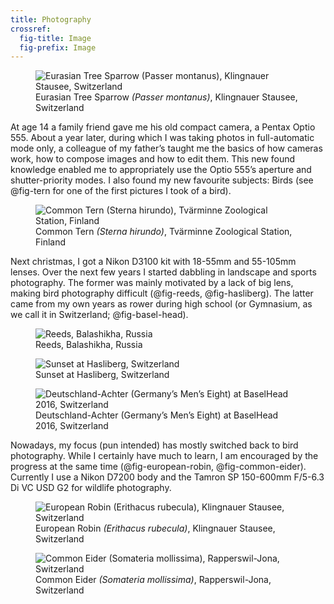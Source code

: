 ```yaml
---
title: Photography
crossref: 
  fig-title: Image
  fig-prefix: Image
---
```


![Eurasian Tree Sparrow *(Passer montanus)*, Klingnauer Stausee, Switzerland](
/photography/images/eurasian_tree_sparrow.jpg){
fig-alt="An Eurasian Tree Sparrow sitting on a branch facing to the right and
slightly away from the photographer.
It's head is turned so that its right eye is facing the camera directly.
The background of the photo is a blurr of green and brown, suggesting shrubs."
#fig-sparrow}

At age 14 a family friend gave me his old compact camera, a Pentax Optio 555.
About a year later, during which I was taking photos in full-automatic mode
only, a colleague of my father's taught me the basics of how cameras work, how
to compose images and how to edit them.
This new found knowledge enabled me to appropriately use the Optio 555's aperture
and shutter-priority modes.
I also found my new favourite subjects: Birds (see @fig-tern for one of the
first pictures I took of a bird).

![Common Tern *(Sterna hirundo)*, Tvärminne Zoological Station, Finland](
/photography/images/tern.jpg){
fig-alt="A Common Tern sits on a rock, facing right.
In the background, the sea can be seen."
#fig-tern}

Next christmas, I got a Nikon D3100 kit with 18-55mm and 55-105mm lenses.
Over the next few years I started dabbling in landscape and sports photography.
The former was mainly motivated by a lack of big lens, making bird photography
difficult (@fig-reeds, @fig-hasliberg).
The latter came from my own years as rower during high school (or Gymnasium,
as we call it in Switzerland; @fig-basel-head).

![Reeds, Balashikha, Russia](/photography/images/reeds.jpg){
fig-alt="A group of reeds sticks out of the ice of a frozen river.
The photo is black and white, with the reeds being dark and the snow-covered ice
in the background being uniformely white."
#fig-reeds}

![Sunset at Hasliberg, Switzerland](/photography/images/hasliberg.jpg){
fig-alt="The scene is set in the Swiss Alps at sunset in the winter.
The right third of the image is taken up by a wooden hut.
To the left of the hut, a snow-covered hillside can be seen.
In the background, a group of dark coniferous trees can be seen.
The horizon is made up of mountain ridge with an orange sunset behind it."
#fig-hasliberg}

![Deutschland-Achter (Germany's Men's Eight) at BaselHead 2016, Switzerland](
/photography/images/basel_head.jpg){fig-alt="The scene takes place at the annual
BaselHead rowing race on the Rhine river in Basel, Switzerland.
A sea-green rowing boat, more specifically an eight, is travelling away from the
camera and slightly to the left.
The oars are colored in black, red and yellow from the top down, representing
the german flag.
The rowers are part of the german national rowing team.
In the background one of Basel's reaction ferries can be seen."
#fig-basel-head}

Nowadays, my focus (pun intended) has mostly switched back to bird photography.
While I certainly have much to learn, I am encouraged by the progress at the
same time (@fig-european-robin, @fig-common-eider).
Currently I use a Nikon D7200 body and the Tamron SP 150-600mm F/5-6.3 Di VC
USD G2 for wildlife photography.

![European Robin *(Erithacus rubecula)*, Klingnauer Stausee, Switzerland](
/photography/images/european_robin.jpg){
fig-alt="An European Robin sits on a piece of a wooden structure, which runs
towards the camera.
The robin is facing to the left and slightly towards the camera with it's left
eye seemlingly looking directly at the photographer.
The Robin's orange breast shines brightly in the sunlight.
The background is a blurr of greens and browns."
#fig-european-robin}

![Common Eider *(Somateria mollissima)*, Rapperswil-Jona, Switzerland](
/photography/images/common_eider.jpg){
fig-alt="A male Common Eider is seen sitting on the calm surface of Lake Zurich
close to Rapperswil-Jona, Switzerland.
The photo is taken at a slight downward angle and the duck looks into the
camera."
#fig-common-eider}

